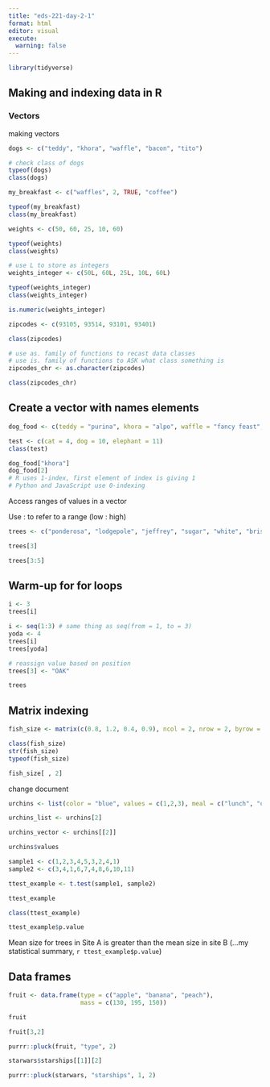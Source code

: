 ```yaml
---
title: "eds-221-day-2-1"
format: html
editor: visual
execute: 
  warning: false
---
```


```r
library(tidyverse)
```

## Making and indexing data in R

### Vectors

making vectors

```r
dogs <- c("teddy", "khora", "waffle", "bacon", "tito")

# check class of dogs
typeof(dogs)
class(dogs)
```

```r
my_breakfast <- c("waffles", 2, TRUE, "coffee")

typeof(my_breakfast)
class(my_breakfast)

```

```r
weights <- c(50, 60, 25, 10, 60)

typeof(weights)
class(weights)

# use L to store as integers
weights_integer <- c(50L, 60L, 25L, 10L, 60L)

typeof(weights_integer)
class(weights_integer)
```

```r
is.numeric(weights_integer)
```

```r
zipcodes <- c(93105, 93514, 93101, 93401)

class(zipcodes)

# use as. family of functions to recast data classes
# use is. family of functions to ASK what class something is
zipcodes_chr <- as.character(zipcodes)

class(zipcodes_chr)
```

## Create a vector with names elements

```r
dog_food <- c(teddy = "purina", khora = "alpo", waffle = "fancy feast", bacon = "bluediamond", tito = "farmer's dog")

test <- c(cat = 4, dog = 10, elephant = 11)
class(test)
```

```r
dog_food["khora"]
dog_food[2]
# R uses 1-index, first element of index is giving 1
# Python and JavaScript use 0-indexing
```

Access ranges of values in a vector

Use : to refer to a range (low : high)

```r
trees <- c("ponderosa", "lodgepole", "jeffrey", "sugar", "white", "bristlecone")

trees[3]

trees[3:5]
```

## Warm-up for for loops

```r
i <- 3
trees[i]
```

```r
i <- seq(1:3) # same thing as seq(from = 1, to = 3)
yoda <- 4
trees[i]
trees[yoda]
```

```r
# reassign value based on position
trees[3] <- "OAK"

trees
```

## Matrix indexing

```r
fish_size <- matrix(c(0.8, 1.2, 0.4, 0.9), ncol = 2, nrow = 2, byrow = FALSE)

class(fish_size)
str(fish_size)
typeof(fish_size)

fish_size[ , 2]
```

change document

```r
urchins <- list(color = "blue", values = c(1,2,3), meal = c("lunch", "dinner", "dessert"), cost = 5L)

urchins_list <- urchins[2]

urchins_vector <- urchins[[2]]
```

```r
urchins$values
```

```r
sample1 <- c(1,2,3,4,5,3,2,4,1)
sample2 <- c(3,4,1,6,7,4,8,6,10,11)

ttest_example <- t.test(sample1, sample2)

ttest_example
```

```r
class(ttest_example)

ttest_example$p.value
```

Mean size for trees in Site A is greater than the mean size in site B (...my statistical summary, `r ttest_example$p.value`)

## Data frames

```r
fruit <- data.frame(type = c("apple", "banana", "peach"), 
                    mass = c(130, 195, 150))

fruit

fruit[3,2]

purrr::pluck(fruit, "type", 2)
```

```r
starwars$starships[[1]][2]

purrr::pluck(starwars, "starships", 1, 2)
```
